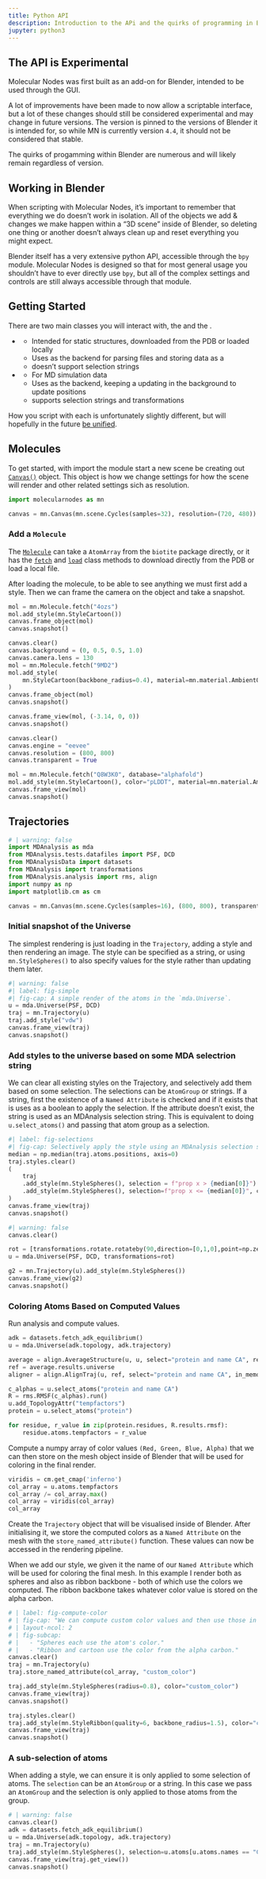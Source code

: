 ```yaml
---
title: Python API
description: Introduction to the APi and the quirks of programming in Blender
jupyter: python3
---
```


::: {.callout-warning}
# The API is Experimental

Molecular Nodes was first built as an add-on for Blender, intended to be used through the GUI.

A lot of improvements have been made to now allow a scriptable interface, but a lot of these changes should still be considered experimental and may change in future versions. The version is pinned to the versions of Blender it is intended for, so while MN is currently version `4.4`, it should not be considered that stable.

The quirks of progamming within Blender are numerous and will likely remain regardless of version.
:::


## Working in Blender

When scripting with Molecular Nodes, it's important to remember that everything we do doesn't work in isolation. All of the objects we add & changes we make happen within a "3D scene" inside of Blender, so deleting one thing or another doesn't always clean up and reset everything you might expect.

Blender itself has a very extensive python API, accessible through the `bpy` module. Molecular Nodes is designed so that for most general usage you shouldn't have to ever directly use `bpy`, but all of the complex settings and controls are still always accessible through that module.


## Getting Started

There are two main classes you will interact with, the [](`~molecularnodes.Molecule`) and the [](`~molecularnodes.Trajectory`).

- [](`~molecularnodes.Molecule`)
    - Intended for static structures, downloaded from the PDB or loaded locally
    - Uses [](`biotite`) as the backend for parsing files and storing data as a [](`biotite.structure.AtomArray`)
    - doesn't support selection strings

- [](`~molecularnodes.Trajectory`)
    - For MD simulation data
    - Uses [](`MDAnalysis`) as the backend, keeping a [](`MDAnalysis.Universe`) updating in the background to update positions
    - supports selection strings and transformations

How you script with each is unfortunately slightly different, but will hopefully in the future [be unified](https://github.com/BradyAJohnston/MolecularNodes/discussions/949).


## Molecules

To get started, with import the module start a new scene be creating out [`Canvas()`](reference/Canvas.qmd) object. This object is how we change settings for how the scene will render and other related settings sich as resolution.

```python
import molecularnodes as mn

canvas = mn.Canvas(mn.scene.Cycles(samples=32), resolution=(720, 480))
```

### Add a `Molecule`

The [`Molecule`](reference/Molecule.qmd) can take a `AtomArray` from the `biotite` package directly, or it has the [`fetch`](reference/Molecule.qmd#fetch) and [`load`](reference/Molecule.qmd#) class methods to download directly from the PDB or load a local file.

After loading the molecule, to be able to see anything we must first add a style. Then we can frame the camera on the object and take a snapshot.

```python
mol = mn.Molecule.fetch("4ozs")
mol.add_style(mn.StyleCartoon())
canvas.frame_object(mol)
canvas.snapshot()
```
```python
canvas.clear()
canvas.background = (0, 0.5, 0.5, 1.0)
canvas.camera.lens = 130
mol = mn.Molecule.fetch("9MD2")
mol.add_style(
    mn.StyleCartoon(backbone_radius=0.4), material=mn.material.AmbientOcclusion()
)
canvas.frame_object(mol)
canvas.snapshot()
```

```python
canvas.frame_view(mol, (-3.14, 0, 0))
canvas.snapshot()
```


```python
canvas.clear()
canvas.engine = "eevee"
canvas.resolution = (800, 800)
canvas.transparent = True

mol = mn.Molecule.fetch("Q8W3K0", database="alphafold")
mol.add_style(mn.StyleCartoon(), color="pLDDT", material=mn.material.AmbientOcclusion())
canvas.frame_view(mol)
canvas.snapshot()
```

## Trajectories

```python
# | warning: false
import MDAnalysis as mda
from MDAnalysis.tests.datafiles import PSF, DCD
from MDAnalysisData import datasets
from MDAnalysis import transformations
from MDAnalysis.analysis import rms, align
import numpy as np
import matplotlib.cm as cm

canvas = mn.Canvas(mn.scene.Cycles(samples=16), (800, 800), transparent=True)
```

### Initial snapshot of the Universe
The simplest rendering is just loading in the `Trajectory`, adding a style and then rendering an image. The style can be specified as a string, or using `mn.StyleSpheres()` to also specify values for the style rather than updating them later.
```python
#| warning: false
#| label: fig-simple
#| fig-cap: A simple render of the atoms in the `mda.Universe`.
u = mda.Universe(PSF, DCD)
traj = mn.Trajectory(u)
traj.add_style("vdw")
canvas.frame_view(traj)
canvas.snapshot()
```

### Add styles to the universe based on some MDA selectrion string
We can clear all existing styles on the Trajectory, and selectively add them based on some selection. The selections can be `AtomGroup` or strings. If a string, first the existence of a `Named Attribute` is checked and if it exists that is uses as a boolean to apply the selection. If the attribute doesn't exist, the string is used as an MDAnalysis selection string. This is equivalent to doing `u.select_atoms()` and passing that atom group as a selection.
```python
#| label: fig-selections
#| fig-cap: Selectively apply the style using an MDAnalysis selection string.
median = np.median(traj.atoms.positions, axis=0)
traj.styles.clear()
(
    traj
    .add_style(mn.StyleSpheres(), selection = f"prop x > {median[0]}")
    .add_style(mn.StyleSpheres(), selection=f"prop x <= {median[0]}", color=(0,0,0,1))
)
canvas.frame_view(traj)
canvas.snapshot()
```



```python
#| warning: false
canvas.clear()

rot = [transformations.rotate.rotateby(90,direction=[0,1,0],point=np.zeros(3))]
u = mda.Universe(PSF, DCD, transformations=rot)

g2 = mn.Trajectory(u).add_style(mn.StyleSpheres())
canvas.frame_view(g2)
canvas.snapshot()
```

### Coloring Atoms Based on Computed Values


Run analysis and compute values. 
```python
adk = datasets.fetch_adk_equilibrium()
u = mda.Universe(adk.topology, adk.trajectory)

average = align.AverageStructure(u, u, select="protein and name CA", ref_frame=0).run()
ref = average.results.universe
aligner = align.AlignTraj(u, ref, select="protein and name CA", in_memory=True).run()

c_alphas = u.select_atoms("protein and name CA")
R = rms.RMSF(c_alphas).run()
u.add_TopologyAttr("tempfactors")
protein = u.select_atoms("protein")

for residue, r_value in zip(protein.residues, R.results.rmsf):
    residue.atoms.tempfactors = r_value
```

Compute a numpy array of color values `(Red, Green, Blue, Alpha)` that we can then store on the mesh object inside of Blender that will be used for coloring in the final render.
```python
viridis = cm.get_cmap('inferno')
col_array = u.atoms.tempfactors
col_array /= col_array.max()
col_array = viridis(col_array)
col_array
```

Create the `Trajectory` object that will be visualised inside of Blender. After initialising it, we store the computed colors as a `Named Attribute` on the mesh with the `store_named_attribute()` function. These values can now be accessed in the rendering pipeline.

When we add our style, we given it the name of our `Named Attribute` which will be used for coloring the final mesh. In this example I render both as spheres and also as ribbon backbone - both of which use the colors we computed. The ribbon backbone takes whatever color value is stored on the alpha carbon.
```python
# | label: fig-compute-color
# | fig-cap: "We can compute custom color values and then use those in the final render."
# | layout-ncol: 2
# | fig-subcap:
# |   - "Spheres each use the atom's color."
# |   - "Ribbon and cartoon use the color from the alpha carbon."
canvas.clear()
traj = mn.Trajectory(u)
traj.store_named_attribute(col_array, "custom_color")

traj.add_style(mn.StyleSpheres(radius=0.8), color="custom_color")
canvas.frame_view(traj)
canvas.snapshot()

traj.styles.clear()
traj.add_style(mn.StyleRibbon(quality=6, backbone_radius=1.5), color="custom_color")
canvas.frame_view(traj)
canvas.snapshot()
```

### A sub-selection of atoms

When adding a style, we can ensure it is only applied to some selection of atoms. The `selection` can be an `AtomGroup` or a string. In this case we pass an `AtomGroup` and the selection is only applied to those atoms from the group.
```python
# | warning: false
canvas.clear()
adk = datasets.fetch_adk_equilibrium()
u = mda.Universe(adk.topology, adk.trajectory)
traj = mn.Trajectory(u)
traj.add_style(mn.StyleSpheres(), selection=u.atoms[u.atoms.names == "CA"])
canvas.frame_view(traj.get_view())
canvas.snapshot()
```